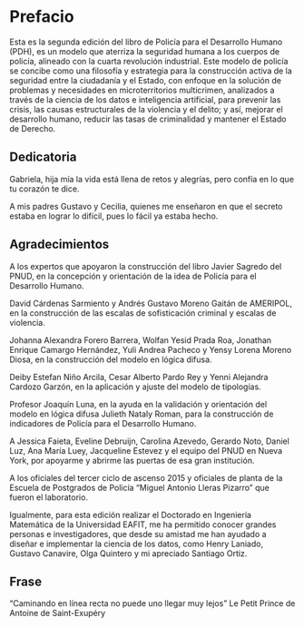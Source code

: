 # Prefacio {.unnumbered}

Esta es la segunda edición del libro de Policía para el Desarrollo Humano (PDH), es un modelo que aterriza la seguridad humana a los cuerpos de policía, alineado con la cuarta revolución industrial. Este modelo de policía se concibe como una filosofía y estrategia para la construcción activa de la seguridad entre la ciudadanía y el Estado, con enfoque en la solución de problemas y necesidades en microterritorios multicrimen, analizados a través de la ciencia de los datos e inteligencia artificial, para prevenir las crisis, las causas estructurales de la violencia y el delito; y así, mejorar el desarrollo humano, reducir las tasas de criminalidad y mantener el Estado de Derecho.

## Dedicatoria

Gabriela, hija mía la vida está llena de retos y alegrías, pero confía en lo que tu corazón te dice.

A mis padres Gustavo y Cecilia, quienes me enseñaron en que el secreto estaba en lograr lo difícil, pues lo fácil ya estaba hecho.

## Agradecimientos

A los expertos que apoyaron la construcción del libro Javier Sagredo del PNUD, en la concepción y orientación de la idea de Policía para el Desarrollo Humano.

David Cárdenas Sarmiento y Andrés Gustavo Moreno Gaitán de AMERIPOL, en la construcción de las escalas de sofisticación criminal y escalas de violencia.

Johanna Alexandra Forero Barrera, Wolfan Yesid Prada Roa, Jonathan Enrique Camargo Hernández, Yuli Andrea Pacheco y Yensy Lorena Moreno Diosa, en la construcción del modelo en lógica difusa.

Deiby Estefan Niño Arcila, Cesar Alberto Pardo Rey y Yenni Alejandra Cardozo Garzón, en la aplicación y ajuste del modelo de tipologías.

Profesor Joaquín Luna, en la ayuda en la validación y orientación del modelo en lógica difusa Julieth Nataly Roman, para la construcción de indicadores de Policía para el Desarrollo Humano.

A Jessica Faieta, Eveline Debruijn, Carolina Azevedo, Gerardo Noto, Daniel Luz, Ana María Luey, Jacqueline Estevez y el equipo del PNUD en Nueva York, por apoyarme y abrirme las puertas de esa gran institución.

A los oficiales del tercer ciclo de ascenso 2015 y oficiales de planta de la Escuela de Postgrados de Policía "Miguel Antonio Lleras Pizarro" que fueron el laboratorio.

Igualmente, para esta edición realizar el Doctorado en Ingeniería Matemática de la Universidad EAFIT, me ha permitido conocer grandes personas e investigadores, que desde su amistad me han ayudado a diseñar e implementar la ciencia de los datos, como Henry Laniado, Gustavo Canavire, Olga Quintero y mi apreciado Santiago Ortiz.

## Frase

"Caminando en línea recta no puede uno llegar muy lejos" Le Petit Prince de Antoine de Saint-Exupéry
